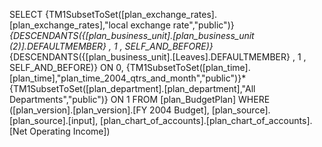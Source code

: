 SELECT {TM1SubsetToSet([plan_exchange_rates].[plan_exchange_rates],"local exchange rate","public")}*{DESCENDANTS({[plan_business_unit].[plan_business_unit (2)].DEFAULTMEMBER} , 1 , SELF_AND_BEFORE)}*{DESCENDANTS({[plan_business_unit].[Leaves].DEFAULTMEMBER} , 1 , SELF_AND_BEFORE)} ON 0, {TM1SubsetToSet([plan_time].[plan_time],"plan_time_2004_qtrs_and_month","public")}*{TM1SubsetToSet([plan_department].[plan_department],"All Departments","public")} ON 1 FROM [plan_BudgetPlan] WHERE ([plan_version].[plan_version].[FY 2004 Budget], [plan_source].[plan_source].[input], [plan_chart_of_accounts].[plan_chart_of_accounts].[Net Operating Income])